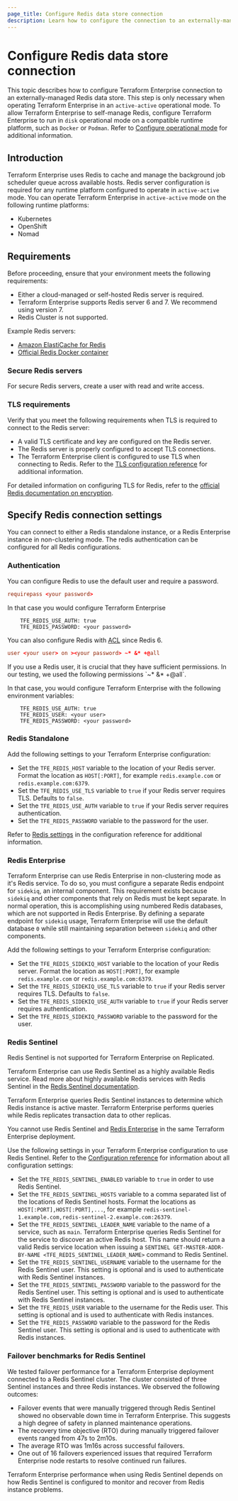 ```yaml
---
page_title: Configure Redis data store connection
description: Learn how to configure the connection to an externally-managed Redis data store when operating Terraform Enterprise in `active-active` mode.
---
```


# Configure Redis data store connection

This topic describes how to configure Terraform Enterprise connection to an externally-managed Redis data store. This step is only necessary when operating Terraform Enterprise in an `active-active` operational mode. To allow Terraform Enterprise to self-manage Redis, configure Terraform Enterprise to run in `disk` operational mode on a compatible runtime platform, such as `Docker` or `Podman`. Refer to [Configure operational mode](/terraform/enterprise/deploy/configuration/storage/configure-mode) for additional information.

## Introduction

Terraform Enterprise uses Redis to cache and manage the background job scheduler queue across available hosts. Redis server configuration is required for any runtime platform configured to operate in `active-active` mode. You can operate Terraform Enterprise in `active-active` mode on the following runtime platforms:

- Kubernetes
- OpenShift
- Nomad

## Requirements

Before proceeding, ensure that your environment meets the following requirements:

- Either a cloud-managed or self-hosted Redis server is required. 
- Terraform Enterprise supports Redis server 6 and 7. We recommend using version 7.
- Redis Cluster is not supported. 

Example Redis servers:

- [Amazon ElastiCache for Redis](https://docs.aws.amazon.com/AmazonElastiCache/latest/red-ug/WhatIs.html)
- [Official Redis Docker container](https://hub.docker.com/_/redis)

### Secure Redis servers

For secure Redis servers, create a user with read and write access.

### TLS requirements

Verify that you meet the following requirements when TLS is required to connect to the Redis server:

- A valid TLS certificate and key are configured on the Redis server.
- The Redis server is properly configured to accept TLS connections.
- The Terraform Enterprise client is configured to use TLS when connecting to Redis. Refer to the [TLS configuration reference](/terraform/enterprise/deploy/reference/configuration#tls-settings) for additional information.

For detailed information on configuring TLS for Redis, refer to the [official Redis documentation on encryption](https://redis.io/docs/latest/operate/oss_and_stack/management/security/encryption/).

## Specify Redis connection settings
You can connect to either a Redis standalone instance, or a Redis Enterprise instance in non-clustering mode.
The redis authentication can be configured for all Redis configurations.

### Authentication 
You can configure Redis to use the default user and require a password. 
```redis.conf
requirepass <your password>
```

In that case you would configure Terraform Enterprise 
```
    TFE_REDIS_USE_AUTH: true
    TFE_REDIS_PASSWORD: <your password>
```

You can also configure Redis with [ACL](https://redis.io/docs/latest/operate/oss_and_stack/management/security/acl/) since Redis 6.
```redis.conf
user <your user> on ><your password> ~* &* +@all
```

<Warning>
If you use a Redis user, it is crucial that they have sufficient permissions.
In our testing, we used the following permissions `~* &* +@all`.
</Warning>

In that case, you would configure Terraform Enterprise with the following environment variables:
```
    TFE_REDIS_USE_AUTH: true
    TFE_REDIS_USER: <your user>
    TFE_REDIS_PASSWORD: <your password>
```

### Redis Standalone

Add the following settings to your Terraform Enterprise configuration:

- Set the `TFE_REDIS_HOST` variable to the location of your Redis server. Format the location as `HOST[:PORT]`, for example `redis.example.com` or `redis.example.com:6379`.
- Set the `TFE_REDIS_USE_TLS` variable to `true` if your Redis server requires TLS. Defaults to `false`.
- Set the `TFE_REDIS_USE_AUTH` variable to `true` if your Redis server requires authentication.
- Set the `TFE_REDIS_PASSWORD` variable to the password for the user.

Refer to [Redis settings](/terraform/enterprise/deploy/reference/configuration#redis-settings) in the configuration reference for additional information.

### Redis Enterprise

Terraform Enterprise can use Redis Enterprise in non-clustering mode as it's Redis service. To do so, you must
configure a separate Redis endpoint for `sidekiq`, an internal component. This
requirement exists because `sidekiq` and other components that rely on Redis must be kept
separate. In normal operation, this is accomplishing using numbered Redis databases, which
are not supported in Redis Enterprise. By defining a separate endpoint for `sidekiq` usage,
Terraform Enterprise will use the default database `0` while still maintaining separation between `sidekiq` and
other components.

Add the following settings to your Terraform Enterprise configuration:

- Set the `TFE_REDIS_SIDEKIQ_HOST` variable to the location of your Redis server. Format the location as `HOST[:PORT]`, for example `redis.example.com` or `redis.example.com:6379`.
- Set the `TFE_REDIS_SIDEKIQ_USE_TLS` variable to `true` if your Redis server requires TLS. Defaults to `false`.
- Set the `TFE_REDIS_SIDEKIQ_USE_AUTH` variable to `true` if your Redis server requires authentication.
- Set the `TFE_REDIS_SIDEKIQ_PASSWORD` variable to the password for the user.

### Redis Sentinel

<Warning>
Redis Sentinel is not supported for Terraform Enterprise on Replicated.
</Warning>

Terraform Enterprise can use Redis Sentinel as a highly available Redis service. Read more about highly available Redis
services with Redis Sentinel in the [Redis Sentinel documentation](https://redis.io/docs/latest/operate/oss_and_stack/management/sentinel/).

Terraform Enterprise queries Redis Sentinel instances to determine which Redis instance is  active master. Terraform Enterprise performs queries while Redis replicates transaction data to other replicas.

You cannot use Redis Sentinel and [Redis Enterprise](#redis-enterprise) in the same Terraform Enterprise deployment.

Use the following settings in your Terraform Enterprise configuration to use Redis Sentinel. Refer to the [Configuration reference](/terraform/enterprise/deploy/reference/configuration) for information about all configuration settings:
- Set the `TFE_REDIS_SENTINEL_ENABLED` variable to `true` in order to use Redis Sentinel.
- Set the `TFE_REDIS_SENTINEL_HOSTS` variable to a comma separated list of the locations of Redis Sentinel hosts. Format the locations as `HOST[:PORT],HOST[:PORT],...`, for example `redis-sentinel-1.example.com,redis-sentinel-2.example.com:26379`.
- Set the `TFE_REDIS_SENTINEL_LEADER_NAME` variable to the name of a service, such as `main`. Terraform Enterprise queries Redis Sentinel for the service to discover an active Redis host. This name should return a valid Redis service location when issuing a `SENTINEL GET-MASTER-ADDR-BY-NAME <TFE_REDIS_SENTINEL_LEADER_NAME>` command to Redis Sentinel. 
- Set the `TFE_REDIS_SENTINEL_USERNAME` variable to the username for the Redis Sentinel user. This setting is optional and is used to authenticate with Redis Sentinel instances.
- Set the `TFE_REDIS_SENTINEL_PASSWORD` variable to the password for the Redis Sentinel user. This setting is optional and is used to authenticate with Redis Sentinel instances.
- Set the `TFE_REDIS_USER` variable to the username for the Redis user. This setting is optional and is used to authenticate with Redis instances.
- Set the `TFE_REDIS_PASSWORD` variable to the password for the Redis Sentinel user. This setting is optional and is used to authenticate with Redis instances.

### Failover benchmarks for Redis Sentinel

We tested failover performance for a Terraform Enterprise deployment connected to a Redis Sentinel cluster.  The cluster consisted of three Sentinel instances and three Redis instances. We observed the following outcomes:

- Failover events that were manually triggered through Redis Sentinel showed no observable down time in Terraform Enterprise. This suggests a high degree of safety in planned maintenance operations.
- The recovery time  objective (RTO) during manually triggered failover events ranged from 47s to 2m10s.
- The average RTO was 1m16s across successful failovers. 
- One out of 16 failovers experienced issues that required Terraform Enterprise node restarts to resolve continued run failures.

Terraform Enterprise performance when using Redis Sentinel depends on how Redis Sentinel is configured to monitor and recover from Redis instance problems.  
